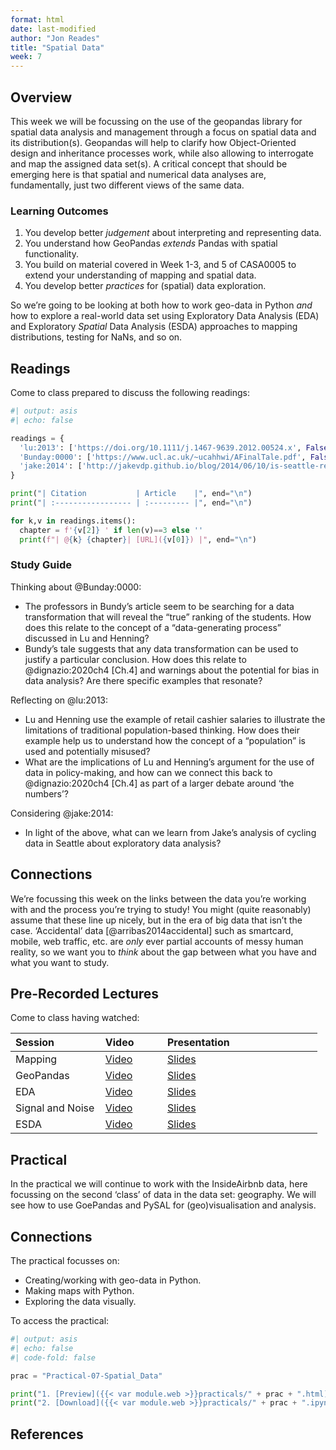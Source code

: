 ```yaml
---
format: html
date: last-modified
author: "Jon Reades"
title: "Spatial Data"
week: 7
---
```


## Overview

This week we will be focussing on the use of the geopandas library for spatial data analysis and management through a focus on spatial data and its distribution(s). Geopandas will help to clarify how Object-Oriented design and inheritance processes work, while also allowing to interrogate and map the assigned data set(s). A critical concept that should be emerging here is that spatial and numerical data analyses are, fundamentally, just two different views of the same data. 

::: {.callout-important}
### Learning Outcomes

1. You develop better *judgement* about interpreting and representing data.
2. You understand how GeoPandas *extends* Pandas with spatial functionality.
3. You build on material covered in Week 1-3, and 5 of CASA0005 to extend your understanding of mapping and spatial data.
4. You develop better *practices* for (spatial) data exploration.
::: 

So we're going to be looking at both how to work geo-data in Python *and* how to explore a real-world data set using Exploratory Data Analysis (EDA) and Exploratory *Spatial* Data Analysis (ESDA) approaches to mapping distributions, testing for NaNs, and so on.

## Readings

Come to class prepared to discuss the following readings:

```python
#| output: asis
#| echo: false

readings = {
  'lu:2013': ['https://doi.org/10.1111/j.1467-9639.2012.00524.x', False],
  'Bunday:0000': ['https://www.ucl.ac.uk/~ucahhwi/AFinalTale.pdf', False],
  'jake:2014': ['http://jakevdp.github.io/blog/2014/06/10/is-seattle-really-seeing-an-uptick-in-cycling/', False],
}

print("| Citation           | Article    |", end="\n")
print("| :----------------- | :--------- |", end="\n")

for k,v in readings.items():
  chapter = f'{v[2]} ' if len(v)==3 else ''
  print(f"| @{k} {chapter}| [URL]({v[0]}) |", end="\n")

```

### Study Guide

Thinking about @Bunday:0000:

- The professors in Bundy's article seem to be searching for a data transformation that will reveal the "true" ranking of the students.  How does this relate to the concept of a "data-generating process" discussed in Lu and Henning?
- Bundy's tale suggests that any data transformation can be used to justify a particular conclusion. How does this relate to @dignazio:2020ch4 [Ch.4] and warnings about the potential for bias in data analysis? Are there specific examples that resonate? 

Reflecting on @lu:2013:

- Lu and Henning use the example of retail cashier salaries to illustrate the limitations of traditional population-based thinking. How does their example help us to understand how the concept of a "population" is used and potentially misused?
- What are the implications of Lu and Henning's argument for the use of data in policy-making, and how can we connect this back to @dignazio:2020ch4 [Ch.4] as part of a larger debate around 'the numbers'?

Considering @jake:2014:

- In light of the above, what can we learn from Jake's analysis of cycling data in Seattle about exploratory data analysis?

::: {.callout-tip}
## Connections

We're focussing this week on the links between the data you're working with and the process you're trying to study! You might (quite reasonably) assume that these line up nicely, but in the era of big data that isn't the case. 'Accidental' data [@arribas2014accidental] such as smartcard, mobile, web traffic, etc. are *only* ever partial accounts of messy human reality, so we want you to *think* about the gap between what you have and what you want to study.

:::

## Pre-Recorded Lectures

Come to class having watched:

| Session | Video | Presentation | 
| :------ | :---- | :----------- | 
| Mapping | [Video]({{< var vids.mapping >}}) | [Slides](../lectures/{{< meta week >}}.1-Mapping.qmd) | 
| GeoPandas | [Video]({{< var vids.geopandas >}}) | [Slides](../lectures/{{< meta week >}}.2-Geopandas.qmd) | 
| EDA | [Video]({{< var vids.eda >}}) |[Slides](../lectures/{{< meta week >}}.3-EDA.qmd) | 
| Signal and Noise | [Video]({{< var vids.signal >}}) |[Slides](../lectures/{{< meta week >}}.4-Signal_and_Noise.qmd) | 
| ESDA | [Video]({{< var vids.esda >}}) | [Slides](../lectures/{{< meta week >}}.5-ESDA.qmd) | 

## Practical

In the practical we will continue to work with the InsideAirbnb data, here focussing on the second 'class' of data in the data set: geography. We will see how to use GoePandas and PySAL for (geo)visualisation and analysis.

::: {.callout-tip}
## Connections

The practical focusses on:

- Creating/working with geo-data in Python.
- Making maps with Python.
- Exploring the data visually.

:::

To access the practical:

```python
#| output: asis
#| echo: false
#| code-fold: false

prac = "Practical-07-Spatial_Data"

print("1. [Preview]({{< var module.web >}}practicals/" + prac + ".html)")
print("2. [Download]({{< var module.web >}}practicals/" + prac + ".ipynb)")

```

## References 
